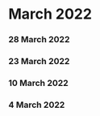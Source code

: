 ﻿# March 2022


### 28 March 2022




### 23 March 2022




### 10 March 2022




### 4 March 2022



